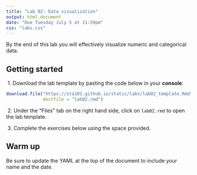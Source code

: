 ```yaml
---
title: "Lab 02: Data visualization"
output: html_document
date: "Due Tuesday July 5 at 11:59pm"
css: "labs.css"
---
```



By the end of this lab you will effectively visualize numeric and categorical data.

## Getting started

\ 1. Download the lab template by pasting the code below in your **console**:

```r
download.file("https://sta101.github.io/static/labs/lab02_template.Rmd",
              destfile = "lab02.rmd")
```

\ 2. Under the "Files" tab on the right hand side, click on `lab02.rmd` to open the lab template.


\ 3. Complete the exercises below using the space provided.

## Warm up

Be sure to update the YAML at the top of the document to include your name and the date.

